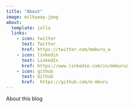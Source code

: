 ```yaml
---
title: "About"
image: milkyway.jpeg
about:
  template: jolla
  links:
    - icon: twitter
      text: Twitter
      href: https://twitter.com/mmburu_w
    - icon: linkedin
      text: LinkedIn
      href: https://www.linkedin.com/in/mmburu/
    - icon: github
      text: Github
      href:  https://github.com/m-mburu
---
```


About this blog
